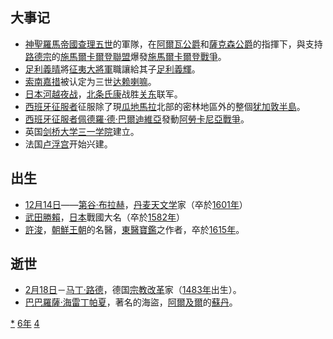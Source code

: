 {{yearTOC|1546|明'''[[嘉靖|嘉靖]]二十五年'''；田斌'''[[天渊_(田斌)|天渊]]元年'''；越南莫朝'''[[廣和|廣和]]六年'''，后黎朝'''[[元和_(後黎莊宗)|元和]]十四年'''；日本'''[[天文_(後奈良天皇)|天文]]十五年'''}}
== 大事记 ==
* [[神聖羅馬帝國|神聖羅馬帝國]][[查理五世_(神聖羅馬帝國)|查理五世]]的軍隊，在[[費爾南多·阿爾瓦雷斯·德·托萊多，第三代阿爾瓦公爵|阿爾瓦公爵]]和[[莫里茨_(薩克森)|薩克森公爵]]的指揮下，與支持[[路德宗|路德宗]]的[[施馬爾卡爾登聯盟|施馬爾卡爾登聯盟]]爆發[[施馬爾卡爾登戰爭|施馬爾卡爾登戰爭]]。
* [[足利義晴|足利義晴]]將[[征夷大將軍|征夷大將軍]]職讓給其子[[足利義輝|足利義輝]]。
* [[索南嘉措|索南嘉措]]被认定为三世[[达赖喇嘛|达赖喇嘛]]。
* [[日本|日本]][[河越夜战|河越夜战]]，[[北条氏康|北条氏康]]战胜[[关东地方|关东]]联军。
* [[西班牙征服者|西班牙征服者]]{{link-en|法蘭西斯科·德·蒙特霍|Francisco de Montejo }}征服除了現[[瓜地馬拉|瓜地馬拉]]北部的密林地區外的整個[[犹加敦半島|犹加敦半島]]。
* [[西班牙征服者|西班牙征服者]][[佩德羅·德·巴爾迪維亞|佩德羅·德·巴爾迪維亞]]發動[[阿勞卡尼亞戰爭|阿勞卡尼亞戰爭]]。
* 英国[[剑桥大学|剑桥大学]][[剑桥大学三一学院|三一学院]]建立。
* 法国[[卢浮宫|卢浮宫]]开始兴建。

== 出生 ==
* [[12月14日|12月14日]]——[[第谷·布拉赫|第谷·布拉赫]]，[[丹麦|丹麦]][[天文学|天文学]]家（卒於[[1601年|1601年]]）
* [[武田勝賴|武田勝賴]]，[[日本|日本]]戰國大名（卒於[[1582年|1582年]]）
* [[許浚|許浚]]，[[朝鮮王朝|朝鮮王朝]]的名醫，[[東醫寶鑑|東醫寶鑑]]之作者，卒於[[1615年|1615年]]。

== 逝世 ==
{{Wikisource year mention}}
* [[2月18日|2月18日]]－[[馬丁·路德|马丁·路德]]，德国[[宗教改革|宗教改革]]家（[[1483年|1483年]]出生）。
* [[巴巴羅薩·海雷丁帕夏|巴巴羅薩·海雷丁帕夏]]，著名的海盜，[[阿爾及爾|阿爾及爾]]的[[苏丹_(称谓)|蘇丹]]。

[[Category:1546年|*]]
[[Category:1540年代|6年]]
[[Category:16世纪各年|4]]